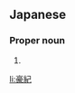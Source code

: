 ==Japanese==
{{ja-kanjitab|ひで|とし}}

===Proper noun===
{{ja-pos|proper|ひでとし}}

# {{given name|male|lang=ja|sort=ひでとし}}

[[li:豪紀]]